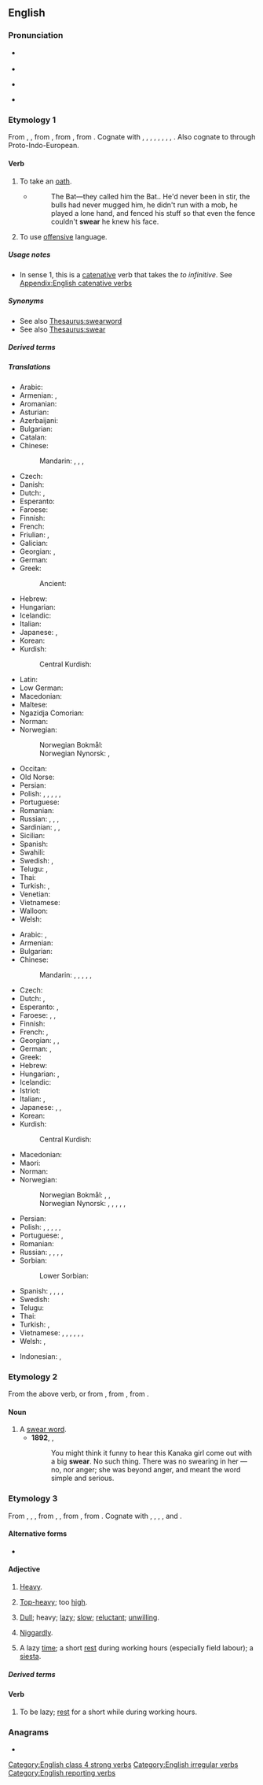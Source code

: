 ==English==

===Pronunciation===
* {{a|US}} {{IPA|/ˈswɛɚ/|lang=en}}
* {{audio|en-us-swear.ogg|Audio (US)|lang=en}}
* {{a|RP}} {{IPA|/ˈswɛə/|lang=en}}
* {{rhymes|ɛə(ɹ)|lang=en}}

===Etymology 1===
From {{inh|en|enm|sweren}}, {{m|enm|swerien}}, from {{inh|en|ang|swerian|t=to swear, take an oath of office}}, from {{inh|en|gem-pro|*swarjaną|t=to speak, swear}}, from {{der|en|ine-pro|*swer-|t=to speak, talk}}. Cognate with {{cog|fy|swarre|t=to swear}}, {{cog|stq|swera|t=to swear}}, {{cog|nl|zweren|t=to swear, vow}}, {{cog|nds|swören|t=to swear}}, {{m|nds|sweren}}, {{cog|de|schwören|t=to swear}}, {{cog|da|sværge}}, {{cog|sv|svära|t=to swear}}, {{cog|is|sverja|t=to swear}}. Also cognate to {{cog|sq|var|t=to hang, consider, to depend from}} through Proto-Indo-European.

====Verb====
{{en-verb|swears|swearing|swore|past2=sware|past2_qual=archaic|sworn}}

# {{lb|en|ambitransitive}} To take an [[oath]].
#* {{RQ:RnhrtHpwd Bat|I|01}}
#*: The Bat—they called him the Bat.{{nb...}}. He'd never been in stir, the bulls had never mugged him, he didn't run with a mob, he played a lone hand, and fenced his stuff so that even the fence couldn't '''swear''' he knew his face.
# {{lb|en|ambitransitive}} To use [[offensive]] language.

=====Usage notes=====
* In sense 1, this is a [[catenative]] verb that takes the ''to infinitive''. See [[Appendix:English catenative verbs]]

=====Synonyms=====
* See also [[Thesaurus:swearword]]
* See also [[Thesaurus:swear]]

=====Derived terms=====
{{der4|en|answer|beswear|forswear|swear at|swear by|swear like a trooper|swear on a stack of Bibles|swear upon|swear out|swear to God|swear word|sweary}}

=====Translations=====
{{trans-top|to take an oath}}
* Arabic: {{t|ar|حَلَفَ}}
* Armenian: {{qualifier|intransitive}} {{t+|hy|երդվել}}, {{qualifier|transitive}} {{t+|hy|երդվեցնել}}
* Aromanian: {{t|rup|giur}}
* Asturian: {{t|ast|xurar}}
* Azerbaijani: {{t|az|and içmək}}
* Bulgarian: {{t|bg|заклевам се}}
* Catalan: {{t+|ca|jurar}}
* Chinese:
*: Mandarin: {{t+|cmn|發誓}}, {{t+|cmn|发誓|tr=fāshì}}, {{t+|cmn|賭咒}}, {{t+|cmn|赌咒|tr=dǔzhòu}}
* Czech: {{t|cs|přísahat}}
* Danish: {{t|da|sværge}}
* Dutch: {{t+|nl|zweren}}, {{t|nl|een eed afleggen}}
* Esperanto: {{t+|eo|ĵuri}}
* Faroese: {{t|fo|svørja}}
* Finnish: {{t+|fi|vannoa}}
* French: {{t+|fr|jurer}}
* Friulian: {{t|fur|zurâ}}, {{t|fur|ğurâ}}
* Galician: {{t+|gl|xurar}}
* Georgian: {{t|ka|დაფიცება}}, {{t|ka|ფიცი}}
* German: {{t+|de|schwören}}
* Greek: {{t+|el|ορκίζομαι}}
*: Ancient: {{t|grc|ὄμνυμι}}
* Hebrew: {{t|he|נשבע|tr=nishbá}}
* Hungarian: {{t+|hu|esküszik}}
* Icelandic: {{t+|is|sverja}}
* Italian: {{t+|it|giurare}}
* Japanese: {{t|ja|誓う|tr=ちかう, chikau}}, {{t+|ja|契る|tr=ちぎる, chigiru}}
* Korean: {{t+|ko|맹세|tr=maengse-hada|alt=맹세하다}}
* Kurdish:
*: Central Kurdish: {{t|ckb|سوێند خواردن}}
{{trans-mid}}
* Latin: {{t+|la|iūro}}
* Low German: {{t|nds|swören}}
* Macedonian: {{t|mk|се ко́лне}}
* Maltese: {{t|mt|naħlef}}
* Ngazidja Comorian: {{t|zdj|lapva|alt=ulapva}}
* Norman: {{t|nrf|juther}} {{q|Jersey}}
* Norwegian:
*: Norwegian Bokmål: {{t|nb|sverge}}
*: Norwegian Nynorsk: {{t|nn|sverja}}, {{t|nn|sverje}}
* Occitan: {{t+|oc|jurar}}
* Old Norse: {{t|non|sverja}}
* Persian: {{t|fa|سوگند خوردن}}
* Polish: {{t+|pl|przysięgać|impf}}, {{t|pl|przysiąc|pf}}, {{t+|pl|przyrzekać|impf}}, {{t+|pl|przyrzec|pf}}, {{t+|pl|kląć się|impf}}, {{t+|pl|zaklinać się|impf}}
* Portuguese: {{t+|pt|jurar}}
* Romanian: {{t+|ro|jura}}
* Russian: {{t+|ru|кля́сться|impf}}, {{t+|ru|покля́сться|pf}}, {{t+|ru|присяга́ть|impf}}, {{t+|ru|присягну́ть|pf}}
* Sardinian: {{t|sc|giurài}}, {{t|sc|giurare}}, {{t|sc|zurare}}
* Sicilian: {{t+|scn|giurari}}
* Spanish: {{t+|es|jurar}}
* Swahili: {{t|sw|apa|alt=kuapa}}
* Swedish: {{t+|sv|svära}}, {{t+|sv|svärja}}
* Telugu: {{t|te|ఒట్టు పెట్టు}}, {{t|te|ప్రమాణం చేయు}}
* Thai: {{t+|th|สาบาน}}
* Turkish: {{t+|tr|ant içmek}}, {{t+|tr|yemin etmek}}
* Venetian: {{t+|vec|giurar}}
* Vietnamese: {{t+|vi|thề}}
* Walloon: {{t+|wa|djurer}}
* Welsh: {{t+|cy|tyngu}}
{{trans-bottom}}

{{trans-top|to curse, to use offensive language}}
* Arabic: {{t|ar|شَتَمَ}}, {{t+|ar|سَبَّ}}
* Armenian: {{t+|hy|հայհոյել}}
* Bulgarian: {{t+|bg|псувам}}
* Chinese:
*: Mandarin: {{t+|cmn|咒罵}}, {{t+|cmn|咒骂|tr=zhòumà}}, {{t+|cmn|醜詆}}, {{t+|cmn|丑诋|tr=chǒudǐ}}, {{t+|cmn|罵人}}, {{t+|cmn|骂人|tr=mà rén}}
* Czech: {{t+|cs|klít}}
* Dutch: {{t+|nl|vloeken}}, {{t+|nl|schelden}}
* Esperanto: {{t+|eo|sakri}}, {{t|eo|parolaĉi}}
* Faroese: {{t|fo|banna}}, {{t|fo|blóta}}, {{t|fo|svørja}}
* Finnish: {{t+|fi|kiroilla}}
* French: {{t+|fr|jurer}}, {{t+|fr|gronder}}
* Georgian: {{t|ka|წყევლა}}, {{t|ka|კრულვა}}, {{t|ka|გინება}}
* German: {{t+|de|schimpfen}}, {{t+|de|fluchen}}
* Greek: {{t+|el|βρίζω}}
* Hebrew: {{t|he|קלל|tr=kilél}}
* Hungarian: {{t+|hu|káromkodik}}, {{t+|hu|szitkozódik}}
* Icelandic: {{t|is|blóta}}
* Istriot: {{t|ist|bas'ciamà}}
* Italian: {{t+|it|insultare}}, {{t+|it|bestemmiare}}
* Japanese: {{t|ja|怒鳴る|tr=どなる, donaru}}, {{t+|ja|ののしる|tr=nonoshiru}}, {{t+|ja|悪態|tr=あくたいをつく, akutái o tsukú|alt=悪態をつく}}
* Korean: {{t|ko|욕을|tr=yogeul-hada|alt=욕을하다}}
* Kurdish:
*: Central Kurdish: {{t|ckb|جْنێودان}}
{{trans-mid}}
* Macedonian: {{t|mk|пцу́е}}
* Maori: {{t|mi|kangakanga}}
* Norman: {{t|nrf|juther}} {{q|Jersey}}
* Norwegian:
*: Norwegian Bokmål: {{t+|nb|banne}}, {{t|nb|sverge}}, {{t|nb|sverte}}
*: Norwegian Nynorsk: {{t+|nn|banna}}, {{t+|nn|banne}}, {{t|nn|sverta}}, {{t|nn|sverte}}, {{t|nn|sverja}}, {{t|nn|sverje}}
* Persian: {{t|fa|دشنام دادن}}
* Polish: {{t+|pl|kląć|impf}}, {{t+|pl|zakląć|pf}}, {{t+|pl|przeklinać|impf}}, {{t|pl|przekląć|pf}}, {{t|pl|skląć|pf}}, {{t|pl|wyklinać|impf}}
* Portuguese: {{t+|pt|praguejar}}, {{t+|pt|xingar}}
* Romanian: {{t+|ro|înjura}}
* Russian: {{t+|ru|руга́ться|impf}}, {{t+|ru|вы́ругаться|pf}}, {{t+|ru|брани́ться|impf}}, {{t+|ru|скверносло́вить|impf}}, {{t+|ru|матери́ться|impf}}
* Sorbian:
*: Lower Sorbian: {{t|dsb|klěś|impf}}
* Spanish: {{t+|es|blasfemar}}, {{t+|es|renegar}}, {{t+|es|jurar}}, {{t|es|[[echar]] [[terno]]s}}, {{t+|es|maldecir}}
* Swedish: {{t+|sv|svära}}
* Telugu: {{t-check|te|[[తిట్టు]] [[ఒట్టు పెట్టు]]}}
* Thai: {{t+|th|สบถ}}
* Turkish: {{t+|tr|sövmek}}, {{t+|tr|küfretmek}}
* Vietnamese: {{t+|vi|nói tục}}, {{t|vi|văng tục}}, {{t|vi|nói bậy}}, {{t|vi|chửi tục}}, {{t|vi|chửi bậy}}, {{t+|vi|chửi thề}}, {{t+|vi|chửi}}
* Welsh: {{t+|cy|melltithio}}, {{t+|cy|rhegi}}
{{trans-bottom}}

{{checktrans-top}}
* Indonesian: {{t+check|id|sumpah}}, {{t+check|id|umpat|alt=mengumpat}}
{{trans-mid}}
{{trans-bottom}}

===Etymology 2===
From the above verb, or from {{etyl|enm|en}} {{m|enm|sware}}, from {{etyl|ang|en}} {{m|ang|swaru}}, from {{etyl|gem-pro|en}} {{m|gem-pro|*swarō}}.

====Noun====
{{en-noun}}

# A [[swear word]].
#* '''1892''', {{w|Robert Louis Stevenson}}, ''{{w|The Beach of Falesá}}''
#*: You might think it funny to hear this Kanaka girl come out with a big '''swear'''. No such thing. There was no swearing in her — no, nor anger; she was beyond anger, and meant the word simple and serious.

===Etymology 3===
From {{inh|en|enm|swere}}, {{m|enm|swer}}, {{m|enm|swar}}, from {{inh|en|ang|swǣr}}, {{m|ang|swār|t=heavy, heavy as a burden, of great weight, oppressive, grievous, painful, unpleasant, sad, feeling or expressing grief, grave, slow, dull, sluggish, slothful, indolent, inactive from weakness, enfeebled, weak}}, from {{inh|en|gem-pro|*swēraz|t=heavy}}, from {{der|en|ine-pro|*swēr-|t=heavy}}. Cognate with {{cog|fy|swier|t=heavy}}, {{cog|nl|zwaar|t=heavy, hard, difficult}}, {{cog|de|schwer|t=heavy, hard, difficult}}, {{cog|sv|svår|t=heavy, hard, severe}}, {{cog|la|sērius|t=earnest, grave, solemn, serious}} and {{cog|sq|varrë|t=wound, plague}}.

====Alternative forms====
* {{alter|en|sweer|sweir|swere}}

====Adjective====
{{en-adj|er|more}}

# {{lb|en|UK|_|dialectal}} [[heavy|Heavy]].
# {{lb|en|UK|_|dialectal}} [[top-heavy|Top-heavy]]; too [[high]].
# {{lb|en|UK|_|dialectal}} [[dull|Dull]]; heavy; [[lazy]]; [[slow]]; [[reluctant]]; [[unwilling]].
# {{lb|en|UK|_|dialectal}} [[niggardly|Niggardly]].
# {{lb|en|UK|_|dialectal}} A lazy [[time]]; a short [[rest]] during working hours (especially field labour); a [[siesta]].

=====Derived terms=====
{{der3|en|swearness|swearock|sweary}}

====Verb====
{{en-verb}}

# {{lb|en|UK|_|dialectal}} To be lazy; [[rest]] for a short while during working hours.

<!--Historically strong class 6 up until Early Modern English, but now patterns with class 4-->

===Anagrams===
* {{anagrams|en|a=aersw|resaw|sawer|sware|wares|wears}}

[[Category:English class 4 strong verbs]]
[[Category:English irregular verbs]]
[[Category:English reporting verbs]]